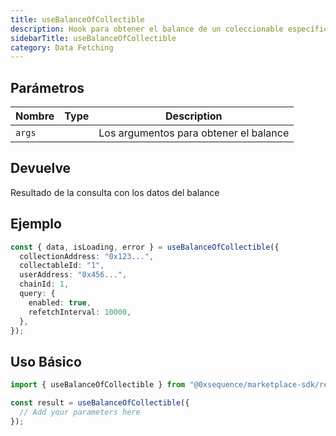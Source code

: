 ```yaml
---
title: useBalanceOfCollectible
description: Hook para obtener el balance de un coleccionable específico de un usuario
sidebarTitle: useBalanceOfCollectible
category: Data Fetching
---
```


## Parámetros

| Nombre | Type | Description                            |
| ------ | ---- | -------------------------------------- |
| `args` |      | Los argumentos para obtener el balance |

## Devuelve
Resultado de la consulta con los datos del balance

## Ejemplo

```typescript
const { data, isLoading, error } = useBalanceOfCollectible({
  collectionAddress: "0x123...",
  collectableId: "1",
  userAddress: "0x456...",
  chainId: 1,
  query: {
    enabled: true,
    refetchInterval: 10000,
  },
});
```

## Uso Básico

```typescript
import { useBalanceOfCollectible } from "@0xsequence/marketplace-sdk/react/hooks";

const result = useBalanceOfCollectible({
  // Add your parameters here
});
```